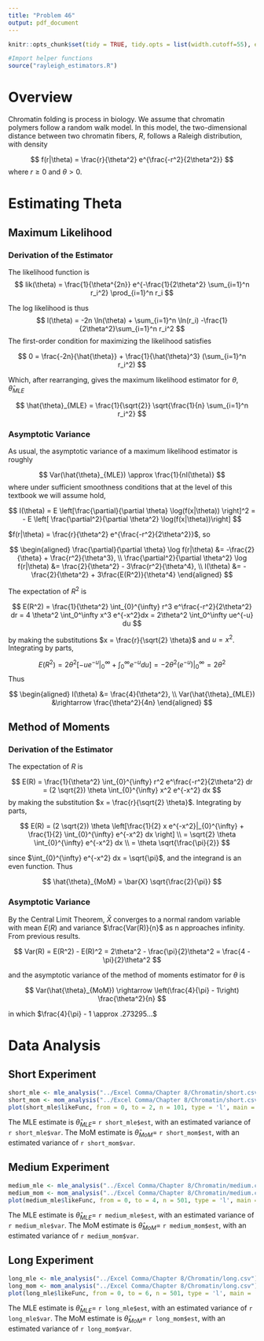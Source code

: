 ```yaml
---
title: "Problem 46"
output: pdf_document
---
```


```r
knitr::opts_chunk$set(tidy = TRUE, tidy.opts = list(width.cutoff=55), echo = FALSE)
```

```r
#Import helper functions
source("rayleigh_estimators.R")
```

# Overview

Chromatin folding is process in biology. We assume that chromatin polymers follow a random walk model. In this model, the two-dimensional distance between two chromatin fibers, $R$, follows a Raleigh distribution, with density

$$
f(r|\theta) = \frac{r}{\theta^2} e^{\frac{-r^2}{2\theta^2}}
$$
where $r \geq 0$ and $\theta > 0$.

# Estimating Theta

## Maximum Likelihood

### Derivation of the Estimator

The likelihood function is
$$
lik(\theta) = \frac{1}{\theta^{2n}}
  e^{-\frac{1}{2\theta^2} \sum_{i=1}^n r_i^2}
  \prod_{i=1}^n r_i
$$

The log likelihood is thus
$$
l(\theta) = -2n \ln(\theta) + \sum_{i=1}^n \ln(r_i)
  -\frac{1}{2\theta^2}\sum_{i=1}^n r_i^2
$$
The first-order condition for maximizing the likelihood satisfies

$$
0 = \frac{-2n}{\hat{\theta}} + \frac{1}{\hat{\theta}^3} (\sum_{i=1}^n r_i^2)
$$

Which, after rearranging, gives the maximum likelihood estimator for $\theta$, $\hat{\theta}_{MLE}$

$$
\hat{\theta}_{MLE} = \frac{1}{\sqrt{2}} \sqrt{\frac{1}{n} \sum_{i=1}^n r_i^2}
$$

### Asymptotic Variance

As usual, the asymptotic variance of a maximum likelihood estimator is roughly

$$
Var(\hat{\theta}_{MLE}) \approx \frac{1}{nI(\theta)}
$$
where under sufficient smoothness conditions that at the level of this textbook we will assume hold,

$$
I(\theta) = E \left[\frac{\partial}{\partial \theta} \log(f(x|\theta)) \right]^2
= - E \left[ \frac{\partial^2}{\partial \theta^2} \log(f(x|\theta))\right] 
$$

$f(r|\theta) = \frac{r}{\theta^2} e^{\frac{-r^2}{2\theta^2}}$, so

$$
\begin{aligned}
\frac{\partial}{\partial \theta} \log f(r|\theta) &= -\frac{2}{\theta} + \frac{r^2}{\theta^3}, \\
\frac{\partial^2}{\partial \theta^2} \log f(r|\theta) &= \frac{2}{\theta^2} - 3\frac{r^2}{\theta^4}, \\
I(\theta) &= -\frac{2}{\theta^2} + 3\frac{E(R^2)}{\theta^4}
\end{aligned}
$$

The expectation of $R^2$ is

$$
E(R^2) = \frac{1}{\theta^2} \int_{0}^{\infty} r^3 e^\frac{-r^2}{2\theta^2} dr = 4 \theta^2 \int_0^\infty x^3 e^{-x^2}dx = 2\theta^2 \int_0^\infty ue^{-u} du 
$$

by making the substitutions $x = \frac{r}{\sqrt{2} \theta}$ and $u = x^2$. Integrating by parts,

$$
E(R^2) = 2\theta^2 \left[ 
-ue^{-u} |_0^\infty + \int_0^\infty e^{-u} du\right]
= -2\theta^2(e^{-u})|_0^\infty = 2\theta^2
$$
Thus

$$
\begin{aligned}
I(\theta) &= \frac{4}{\theta^2}, \\
Var(\hat{\theta}_{MLE}) &\rightarrow \frac{\theta^2}{4n}
\end{aligned}
$$

## Method of Moments

### Derivation of the Estimator

The expectation of $R$ is

$$
E(R) = \frac{1}{\theta^2} \int_{0}^{\infty} r^2 e^\frac{-r^2}{2\theta^2} dr 
= (2 \sqrt{2}) \theta \int_{0}^{\infty} x^2 e^{-x^2} dx
$$
by making the substitution $x = \frac{r}{\sqrt{2} \theta}$. Integrating by parts,

$$
E(R) = (2 \sqrt{2}) \theta \left[\frac{1}{2} x e^{-x^2}|_{0}^{\infty} 
+ \frac{1}{2} \int_{0}^{\infty} e^{-x^2} dx \right] \\
= \sqrt{2} \theta \int_{0}^{\infty} e^{-x^2} dx \\
= \theta \sqrt{\frac{\pi}{2}}
$$

since $\int_{0}^{\infty} e^{-x^2} dx = \sqrt{\pi}$, and the integrand is an even function. Thus

$$
\hat{\theta}_{MoM} = \bar{X} \sqrt{\frac{2}{\pi}}
$$

### Asymptotic Variance

By the Central Limit Theorem, $\bar{X}$ converges to a normal random variable with mean $E(R)$ and variance $\frac{Var(R)}{n}$ as n approaches infinity. From previous results.

$$
Var(R) = E(R^2) - E(R)^2 = 2\theta^2 - \frac{\pi}{2}\theta^2 = \frac{4 - \pi}{2}\theta^2
$$

and the asymptotic variance of the method of moments estimator for $\theta$ is

$$
Var(\hat{\theta}_{MoM}) \rightarrow \left(\frac{4}{\pi} - 1\right) \frac{\theta^2}{n}
$$

in which $\frac{4}{\pi} - 1 \approx .273295...$

# Data Analysis

## Short Experiment

```r
short_mle <- mle_analysis("../Excel Comma/Chapter 8/Chromatin/short.csv")
short_mom <- mom_analysis("../Excel Comma/Chapter 8/Chromatin/short.csv")
plot(short_mle$likeFunc, from = 0, to = 2, n = 101, type = 'l', main = 'Likelihood Function for the Short Experimental Data', xlab = 'Theta', ylab = 'Probability')
```

The MLE estimate is $\hat{\theta}_{MLE} =$ `r short_mle$est`, with an estimated variance of `r short_mle$var`. The MoM estimate is $\hat{\theta}_{MoM} =$ `r short_mom$est`, with an estimated variance of `r short_mom$var`.

## Medium Experiment

```r
medium_mle <- mle_analysis("../Excel Comma/Chapter 8/Chromatin/medium.csv")
medium_mom <- mom_analysis("../Excel Comma/Chapter 8/Chromatin/medium.csv")
plot(medium_mle$likeFunc, from = 0, to = 4, n = 501, type = 'l', main = 'Likelihood Function for the Medium Experimental Data', xlab = 'Theta', ylab = 'Probability')
```

The MLE estimate is $\hat{\theta}_{MLE} =$ `r medium_mle$est`, with an estimated variance of `r medium_mle$var`. The MoM estimate is $\hat{\theta}_{MoM} =$ `r medium_mom$est`, with an estimated variance of `r medium_mom$var`.

## Long Experiment

```r
long_mle <- mle_analysis("../Excel Comma/Chapter 8/Chromatin/long.csv")
long_mom <- mom_analysis("../Excel Comma/Chapter 8/Chromatin/long.csv")
plot(long_mle$likeFunc, from = 0, to = 6, n = 501, type = 'l', main = 'Likelihood Function for the Long Experimental Data', xlab = 'Theta', ylab = 'Probability')
```

The MLE estimate is $\hat{\theta}_{MLE} =$ `r long_mle$est`, with an estimated variance of `r long_mle$var`. The MoM estimate is $\hat{\theta}_{MoM} =$ `r long_mom$est`, with an estimated variance of `r long_mom$var`.
